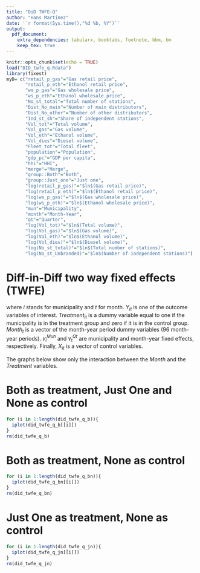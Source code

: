 ```yaml
---
title: "DiD TWFE-Q"
author: "Hans Martinez"
date: '`r format(Sys.time(),"%d %b, %Y")`'
output: 
  pdf_document:
    extra_dependencies: tabularx, booktabs, footnote, bbm, bm
    keep_tex: true
---
```


```r
knitr::opts_chunk$set(echo = TRUE)
load("DID_twfe_q.Rdata")
library(fixest)
myD= c("retail_p_gas"="Gas retail price",
       "retail_p_eth"="Ethanol retail price",
       "ws_p_gas"="Gas wholesale price",
       "ws_p_eth"="Ethanol wholesale price",
       "No_st_total"="Total number of stations",
       "Dist_No_main"="Number of main distributors",
       "Dist_No_other"="Number of other distributors",
       "Ind_st_sh"="Share of independent stations",
       "Vol_tot"="Total volume",
       "Vol_gas"="Gas volume",
       "Vol_eth"="Ethanol volume",
       "Vol_dies"="Diesel volume",
       "Fleet_tot"="Total fleet",
       "population"="Population",
       "gdp_pc"="GDP per capita",
       "hhi"="HHI",
       "merge"="Merge",
       "group::Both"="Both",
       "group::Just_one"="Just one",
       "log(retail_p_gas)"="$ln$(Gas retail price)",
       "log(retail_p_eth)"="$ln$(Ethanol retail price)",
       "log(ws_p_gas)"="$ln$(Gas wholesale price)",
       "log(ws_p_eth)"="$ln$(Ethanol wholesale price)",
       "mun"="Municipality",
       "month"="Month-Year",
       "qt"="Quarter",
       "log(Vol_tot)"="$ln$(Total volume)",
       "log(Vol_gas)"="$ln$(Gas volume)",
       "log(Vol_eth)"="$ln$(Ethanol volume)",
       "log(Vol_dies)"="$ln$(Diesel volume)",
       "log(No_st_total)"="$ln$(Total number of stations)",
       "log(No_st_Unbranded)"="$ln$(Number of independent stations)")
```

# Diff-in-Diff two way fixed effects (TWFE)

\begin{equation}
  Y_{it}=\bm{\beta'}_{t}(Treatment_{it}*\bm{Month}_{t}) + \alpha X_{it} + \gamma^{Mun}_{i} + \gamma^{Qt}_{t}  + \varepsilon_{it}
\end{equation}

where $i$ stands for municipality and $t$ for month. $Y_{it}$ is one of the outcome variables of interest. $Treatment_{it}$ is a dummy variable equal to one if the municipality is in the treatment group and zero if it is in the control group. $Month_{t}$ is a vector of the month-year period dummy variables (96 month-year periods). $\gamma^{Mun}_{i}$ and $\gamma^{Qt}_{t}$ are municipality and month-year fixed effects, respectively. Finally, $X_{it}$ is a vector of control variables.

The graphs below show only the interaction between the *Month* and the *Treatment* variables.

# Both as treatment, Just One and None as control

```r

for (i in 1:length(did_twfe_q_b)){
  iplot(did_twfe_q_b[[i]])
}
rm(did_twfe_q_b)
```

# Both as treatment, None as control

```r
for (i in 1:length(did_twfe_q_bn)){
  iplot(did_twfe_q_bn[[i]])
}
rm(did_twfe_q_bn)
```

# Just One as treatment, None as control

```r

for (i in 1:length(did_twfe_q_jn)){
  iplot(did_twfe_q_jn[[i]])
}
rm(did_twfe_q_jn)
```
